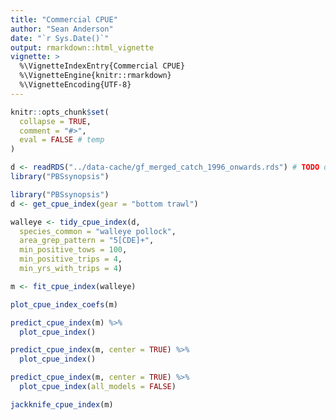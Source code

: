 ```yaml
---
title: "Commercial CPUE"
author: "Sean Anderson"
date: "`r Sys.Date()`"
output: rmarkdown::html_vignette
vignette: >
  %\VignetteIndexEntry{Commercial CPUE}
  %\VignetteEngine{knitr::rmarkdown}
  %\VignetteEncoding{UTF-8}
---
```


```r
knitr::opts_chunk$set(
  collapse = TRUE,
  comment = "#>",
  eval = FALSE # temp
)
```

```r
d <- readRDS("../data-cache/gf_merged_catch_1996_onwards.rds") # TODO deal with
library("PBSsynopsis")
```

```r
library("PBSsynopsis")
d <- get_cpue_index(gear = "bottom trawl")
```

```r
walleye <- tidy_cpue_index(d,
  species_common = "walleye pollock",
  area_grep_pattern = "5[CDE]+",
  min_positive_tows = 100,
  min_positive_trips = 4,
  min_yrs_with_trips = 4)
```

```r
m <- fit_cpue_index(walleye)
```

```r
plot_cpue_index_coefs(m)
```

```r
predict_cpue_index(m) %>%
  plot_cpue_index()

predict_cpue_index(m, center = TRUE) %>%
  plot_cpue_index()
```

```r
predict_cpue_index(m, center = TRUE) %>%
  plot_cpue_index(all_models = FALSE)
```

```r
jackknife_cpue_index(m)
```
